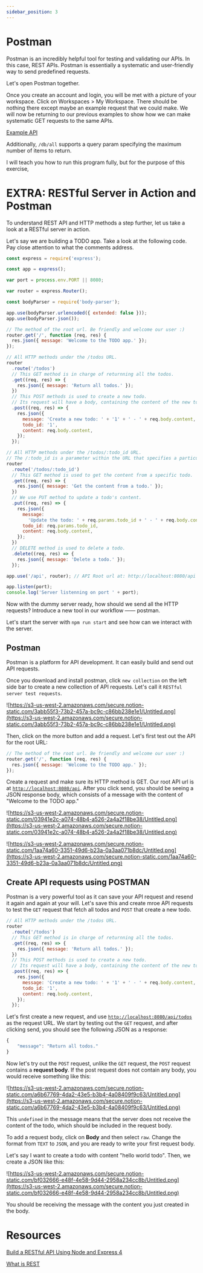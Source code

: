 ```yaml
---
sidebar_position: 3
---
```


# Postman

Postman is an incredibly helpful tool for testing and validating our APIs. In
this case, REST APIs. Postman is essentially a systematic and user-friendly way
to send predefined requests.

Let's open Postman together.

Once you create an account and login, you will be met with a picture of your
workspace. Click on Workspaces > My Workspace. There should be nothing there
except maybe an example request that we could make. We will now be returning to
our previous examples to show how we can make systematic GET requests to the
same APIs.

[Example API](https://www.notion.so/6550d800e50149b1ab4d789485dc1969)

Additionally, `/db/all` supports a query param specifying the maximum number of
items to return.

I will teach you how to run this program fully, but for the purpose of this
exercise,

# EXTRA: RESTful Server in Action and Postman

To understand REST API and HTTP methods a step further, let us take a look at a
RESTful server in action.

Let's say we are building a TODO app. Take a look at the following code. Pay
close attention to what the comments address.

```jsx
const express = require('express');

const app = express();

var port = process.env.PORT || 8080;

var router = express.Router();

const bodyParser = require('body-parser');

app.use(bodyParser.urlencoded({ extended: false }));
app.use(bodyParser.json());

// The method of the root url. Be friendly and welcome our user :)
router.get('/', function (req, res) {
  res.json({ message: 'Welcome to the TODO app.' });
});

// All HTTP methods under the /todos URL.
router
  .route('/todos')
  // This GET method is in charge of returnning all the todos.
  .get((req, res) => {
    res.json({ message: 'Return all todos.' });
  })
  // This POST methods is used to create a new todo.
  // Its request will have a body, containing the content of the new todo.
  .post((req, res) => {
    res.json({
      message: 'Create a new todo: ' + '1' + ' - ' + req.body.content,
      todo_id: '1',
      content: req.body.content,
    });
  });

// All HTTP methods under the /todos/:todo_id URL.
// The /:todo_id is a parameter within the URL that specifies a particular todo.
router
  .route('/todos/:todo_id')
  // This GET method is used to get the content from a specific todo.
  .get((req, res) => {
    res.json({ message: 'Get the content from a todo.' });
  })
  // We use PUT method to update a todo's content.
  .put((req, res) => {
    res.json({
      message:
        'Update the todo: ' + req.params.todo_id + ' - ' + req.body.content,
      todo_id: req.params.todo_id,
      content: req.body.content,
    });
  })
  // DELETE method is used to delete a todo.
  .delete((req, res) => {
    res.json({ message: 'Delete a todo.' });
  });

app.use('/api', router); // API Root url at: http://localhost:8080/api

app.listen(port);
console.log('Server listenning on port ' + port);
```

Now with the dummy server ready, how should we send all the HTTP requests?
Introduce a new tool in our workflow —— postman.

Let's start the server with `npm run start` and see how can we interact with the
server.

## Postman

Postman is a platform for API development. It can easily build and send out API
requests.

Once you download and install postman, click `new collection` on the left side
bar to create a new collection of API requests. Let's call it
`RESTful server test requests`.

![https://s3-us-west-2.amazonaws.com/secure.notion-static.com/3abb55f3-73b2-457a-bc9c-c86bb238e1e1/Untitled.png](https://s3-us-west-2.amazonaws.com/secure.notion-static.com/3abb55f3-73b2-457a-bc9c-c86bb238e1e1/Untitled.png)

Then, click on the more button and add a request. Let's first test out the API
for the root URL:

```jsx
// The method of the root url. Be friendly and welcome our user :)
router.get('/', function (req, res) {
  res.json({ message: 'Welcome to the TODO app.' });
});
```

Create a request and make sure its HTTP method is GET. Our root API url is at
[`http://localhost:8080/api`](http://localhost:8080/api). After you click send,
you should be seeing a JSON response body, which consists of a message with the
content of "Welcome to the TODO app."

![https://s3-us-west-2.amazonaws.com/secure.notion-static.com/03941e2c-a074-48b4-a526-2a4a2f18be38/Untitled.png](https://s3-us-west-2.amazonaws.com/secure.notion-static.com/03941e2c-a074-48b4-a526-2a4a2f18be38/Untitled.png)

![https://s3-us-west-2.amazonaws.com/secure.notion-static.com/1aa74a60-3351-49d6-b23a-0a3aa071b8dc/Untitled.png](https://s3-us-west-2.amazonaws.com/secure.notion-static.com/1aa74a60-3351-49d6-b23a-0a3aa071b8dc/Untitled.png)

## Create API requests using POSTMAN

Postman is a very powerful tool as it can save your API request and resend it
again and again at your will. Let's save this and create mroe API requests to
test the `GET` request that fetch all todos and `POST` that create a new todo.

```jsx
// All HTTP methods under the /todos URL.
router
  .route('/todos')
  // This GET method is in charge of returnning all the todos.
  .get((req, res) => {
    res.json({ message: 'Return all todos.' });
  })
  // This POST methods is used to create a new todo.
  // Its request will have a body, containing the content of the new todo.
  .post((req, res) => {
    res.json({
      message: 'Create a new todo: ' + '1' + ' - ' + req.body.content,
      todo_id: '1',
      content: req.body.content,
    });
  });
```

Let's first create a new request, and use
[`http://localhost:8080/api/todos`](http://localhost:8080/api/todos) as the
request URL. We start by testing out the `GET` request, and after clicking send,
you should see the following JSON as a response:

```jsx
{
    "message": "Return all todos."
}
```

Now let's try out the `POST` request, unlike the `GET` request, the `POST`
request contains a **request body**. If the post request does not contain any
body, you would receive something like this:

![https://s3-us-west-2.amazonaws.com/secure.notion-static.com/a6b67769-4da2-43e5-b3b4-4a08409f9c63/Untitled.png](https://s3-us-west-2.amazonaws.com/secure.notion-static.com/a6b67769-4da2-43e5-b3b4-4a08409f9c63/Untitled.png)

This `undefined` in the message means that the server does not receive the
content of the todo, which should be included in the request body.

To add a request body, click on **Body** and then select `raw`. Change the
format from `TEXT` to `JSON`, and you are ready to write your first request
body.

Let's say I want to create a todo with content "hello world todo". Then, we
create a JSON like this:

![https://s3-us-west-2.amazonaws.com/secure.notion-static.com/bf032666-e48f-4e58-9d44-2958a234cc8b/Untitled.png](https://s3-us-west-2.amazonaws.com/secure.notion-static.com/bf032666-e48f-4e58-9d44-2958a234cc8b/Untitled.png)

You should be receiving the message with the content you just created in the
body.

# Resources

[Build a RESTful API Using Node and Express 4](https://scotch.io/tutorials/build-a-restful-api-using-node-and-express-4)

[What is REST](https://restfulapi.net/)